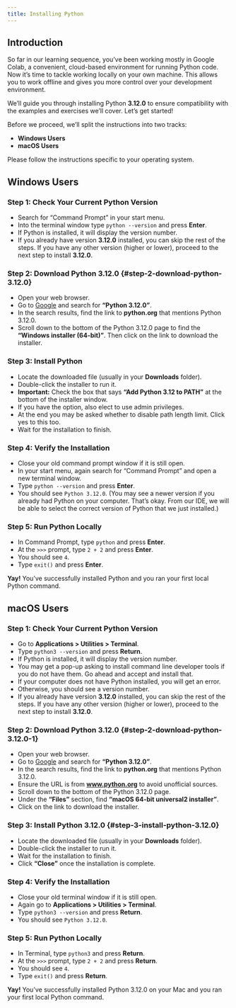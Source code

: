 ```yaml
---
title: Installing Python
---
```





## Introduction

So far in our learning sequence, you’ve been working mostly in Google
Colab, a convenient, cloud-based environment for running Python code.
Now it’s time to tackle working locally on your own machine. This allows
you to work offline and gives you more control over your development
environment.

We’ll guide you through installing Python **3.12.0** to ensure
compatibility with the examples and exercises we’ll cover. Let’s get
started!

Before we proceed, we’ll split the instructions into two tracks:

-   **Windows Users**
-   **macOS Users**

Please follow the instructions specific to your operating system.

## Windows Users

### Step 1: Check Your Current Python Version

-   Search for “Command Prompt” in your start menu.
-   Into the terminal window type `python --version` and press
    **Enter**.
-   If Python is installed, it will display the version number.
-   If you already have version **3.12.0** installed, you can skip the
    rest of the steps. If you have any other version (higher or lower),
    proceed to the next step to install **3.12.0**.

### Step 2: Download Python 3.12.0 {#step-2-download-python-3.12.0}

-   Open your web browser.
-   Go to [Google](https://www.google.com) and search for **“Python
    3.12.0”**.
-   In the search results, find the link to **python.org** that mentions
    Python 3.12.0.
-   Scroll down to the bottom of the Python 3.12.0 page to find the
    **“Windows installer (64-bit)”**. Then click on the link to download
    the installer.

### Step 3: Install Python

-   Locate the downloaded file (usually in your **Downloads** folder).
-   Double-click the installer to run it.
-   **Important:** Check the box that says **“Add Python 3.12 to PATH”**
    at the bottom of the installer window.
-   If you have the option, also elect to use admin privileges.
-   At the end you may be asked whether to disable path length limit.
    Click yes to this too.
-   Wait for the installation to finish.

### Step 4: Verify the Installation

-   Close your old command prompt window if it is still open.
-   In your start menu, again search for “Command Prompt” and open a new
    terminal window.
-   Type `python --version` and press **Enter**.
-   You should see `Python 3.12.0`. (You may see a newer version if you
    already had Python on your computer. That’s okay. From our IDE, we
    will be able to select the correct version of Python that we just
    installed.)

### Step 5: Run Python Locally

-   In Command Prompt, type `python` and press **Enter**.
-   At the `>>>` prompt, type `2 + 2` and press **Enter**.
-   You should see `4`.
-   Type `exit()` and press **Enter**.

**Yay!** You’ve successfully installed Python and you ran your first
local Python command.

## macOS Users

### Step 1: Check Your Current Python Version

-   Go to **Applications \> Utilities \> Terminal**.
-   Type `python3 --version` and press **Return**.
-   If Python is installed, it will display the version number.
-   You may get a pop-up asking to install command line developer tools
    if you do not have them. Go ahead and accept and install that.
-   If your computer does not have Python installed, you will get an
    error.
-   Otherwise, you should see a version number.
-   If you already have version **3.12.0** installed, you can skip the
    rest of the steps. If you have any other version (higher or lower),
    proceed to the next step to install **3.12.0**.

### Step 2: Download Python 3.12.0 {#step-2-download-python-3.12.0-1}

-   Open your web browser.
-   Go to [Google](https://www.google.com) and search for **“Python
    3.12.0”**.
-   In the search results, find the link to **python.org** that mentions
    Python 3.12.0.
-   Ensure the URL is from **www.python.org** to avoid unofficial
    sources.
-   Scroll down to the bottom of the Python 3.12.0 page.
-   Under the **“Files”** section, find **“macOS 64-bit universal2
    installer”**.
-   Click on the link to download the installer.

### Step 3: Install Python 3.12.0 {#step-3-install-python-3.12.0}

-   Locate the downloaded file (usually in your **Downloads** folder).
-   Double-click the installer to run it.
-   Wait for the installation to finish.
-   Click **“Close”** once the installation is complete.

### Step 4: Verify the Installation

-   Close your old terminal window if it is still open.
-   Again go to **Applications \> Utilities \> Terminal**.
-   Type `python3 --version` and press **Return**.
-   You should see `Python 3.12.0`.

### Step 5: Run Python Locally

-   In Terminal, type `python3` and press **Return**.
-   At the `>>>` prompt, type `2 + 2` and press **Return**.
-   You should see `4`.
-   Type `exit()` and press **Return**.

**Yay!** You’ve successfully installed Python 3.12.0 on your Mac and you
ran your first local Python command.
